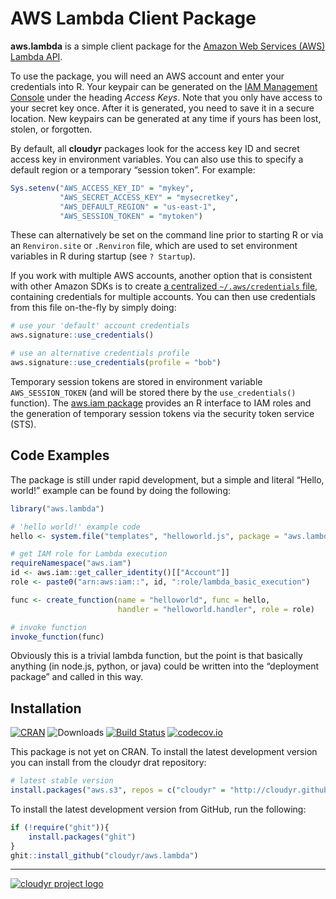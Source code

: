 # AWS Lambda Client Package #

**aws.lambda** is a simple client package for the [Amazon Web Services (AWS) Lambda API](https://aws.amazon.com/lambda/).

To use the package, you will need an AWS account and enter your credentials into R. Your keypair can be generated on the [IAM Management Console](https://aws.amazon.com/) under the heading *Access Keys*. Note that you only have access to your secret key once. After it is generated, you need to save it in a secure location. New keypairs can be generated at any time if yours has been lost, stolen, or forgotten. 

By default, all **cloudyr** packages look for the access key ID and secret access key in environment variables. You can also use this to specify a default region or a temporary "session token". For example:

```R
Sys.setenv("AWS_ACCESS_KEY_ID" = "mykey",
           "AWS_SECRET_ACCESS_KEY" = "mysecretkey",
           "AWS_DEFAULT_REGION" = "us-east-1",
           "AWS_SESSION_TOKEN" = "mytoken")
```

These can alternatively be set on the command line prior to starting R or via an `Renviron.site` or `.Renviron` file, which are used to set environment variables in R during startup (see `? Startup`).

If you work with multiple AWS accounts, another option that is consistent with other Amazon SDKs is to create [a centralized `~/.aws/credentials` file](https://blogs.aws.amazon.com/security/post/Tx3D6U6WSFGOK2H/A-New-and-Standardized-Way-to-Manage-Credentials-in-the-AWS-SDKs), containing credentials for multiple accounts. You can then use credentials from this file on-the-fly by simply doing:

```R
# use your 'default' account credentials
aws.signature::use_credentials()

# use an alternative credentials profile
aws.signature::use_credentials(profile = "bob")
```

Temporary session tokens are stored in environment variable `AWS_SESSION_TOKEN` (and will be stored there by the `use_credentials()` function). The [aws.iam package](https://github.com/cloudyr/aws.iam/) provides an R interface to IAM roles and the generation of temporary session tokens via the security token service (STS).



## Code Examples ##

The package is still under rapid development, but a simple and literal "Hello, world!" example can be found by doing the following:

```r
library("aws.lambda")

# 'hello world!' example code
hello <- system.file("templates", "helloworld.js", package = "aws.lambda")

# get IAM role for Lambda execution
requireNamespace("aws.iam")
id <- aws.iam::get_caller_identity()[["Account"]]
role <- paste0("arn:aws:iam::", id, ":role/lambda_basic_execution")

func <- create_function(name = "helloworld", func = hello, 
                        handler = "helloworld.handler", role = role)

# invoke function
invoke_function(func)
```

Obviously this is a trivial lambda function, but the point is that basically anything (in node.js, python, or java) could be written into the "deployment package" and called in this way.

## Installation ##

[![CRAN](http://www.r-pkg.org/badges/version/aws.lambda)](http://cran.r-project.org/package=aws.lambda)
![Downloads](https://cranlogs.r-pkg.org/badges/aws.lambda)
[![Build Status](https://travis-ci.org/cloudyr/aws.lambda.png?branch=master)](https://travis-ci.org/cloudyr/aws.lambda) 
[![codecov.io](http://codecov.io/github/cloudyr/aws.lambda/coverage.svg?branch=master)](http://codecov.io/github/cloudyr/aws.lambda?branch=master)

This package is not yet on CRAN. To install the latest development version you can install from the cloudyr drat repository:

```R
# latest stable version
install.packages("aws.s3", repos = c("cloudyr" = "http://cloudyr.github.io/drat"))
```

To install the latest development version from GitHub, run the following:

```R
if (!require("ghit")){
    install.packages("ghit")
}
ghit::install_github("cloudyr/aws.lambda")
```


---
[![cloudyr project logo](http://i.imgur.com/JHS98Y7.png)](https://github.com/cloudyr)
